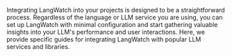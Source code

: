 Integrating LangWatch into your projects is designed to be a straightforward process. Regardless of the language or LLM service you are using, you can set up LangWatch with minimal configuration and start gathering valuable insights into your LLM's performance and user interactions. Here, we provide specific guides for integrating LangWatch with popular LLM services and libraries.

<CardGroup cols={2}>
  <Card title="Python OpenAI" icon="link" href="./python/open-ai" />
  <Card title="TypeScript Integration" icon="link" href="./typescript/guide" />
  <Card
    title="Python Azure OpenAI"
    icon="link"
    href="./python/azure-open-ai"
  />
  <Card title="Python LangChain" icon="link" href="./python/langchain" />
  <Card title="Python Custom" icon="link" href="./python/custom" />
  <Card title="REST API" icon="link" href="./rest-api" />
</CardGroup>
